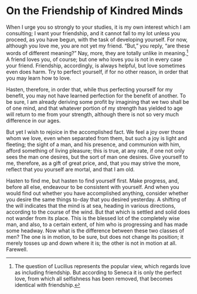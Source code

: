 # On the Friendship of Kindred Minds

When I urge you so strongly to your studies, it is my own interest which I am consulting; I want your friendship, and it cannot fall to my lot unless you proceed, as you have begun, with the task of developing yourself.
For now, although you love me, you are not yet my friend.
"But," you reply, "are these words of different meaning?"
Nay, more, they are totally unlike in meaning.[^35-1]
A friend loves you, of course; but one who loves you is not in every case your friend.
Friendship, accordingly, is always helpful, but love sometimes even does harm.
Try to perfect yourself, if for no other reason, in order that you may learn how to love.

Hasten, therefore, in order that, while thus perfecting yourself for my benefit, you may not have learned perfection for the benefit of another.
To be sure, I am already deriving some profit by imagining that we two shall be of one mind, and that whatever portion of my strength has yielded to age will return to me from your strength, although there is not so very much difference in our ages.

But yet I wish to rejoice in the accomplished fact.
We feel a joy over those whom we love, even when separated from them, but such a joy is light and fleeting; the sight of a man, and his presence, and communion with him, afford something of living pleasure; this is true, at any rate, if one not only sees the man one desires, but the sort of man one desires.
Give yourself to me, therefore, as a gift of great price, and, that you may strive the more, reflect that you yourself are mortal, and that I am old.

Hasten to find me, but hasten to find yourself first.
Make progress, and, before all else, endeavour to be consistent with yourself.
And when you would find out whether you have accomplished anything, consider whether you desire the same things to-day that you desired yesterday.
A shifting of the will indicates that the mind is at sea, heading in various directions, according to the course of the wind.
But that which is settled and solid does not wander from its place.
This is the blessed lot of the completely wise man, and also, to a certain extent, of him who is progressing and has made some headway.
Now what is the difference between these two classes of men?
The one is in motion, to be sure, but does not change its position; it merely tosses up and down where it is; the other is not in motion at all.
Farewell.

[^35-1]: The question of Lucilius represents the popular view, which regards love as including friendship. But according to Seneca it is only the perfect love, from which all selfishness has been removed, that becomes identical with friendship.

